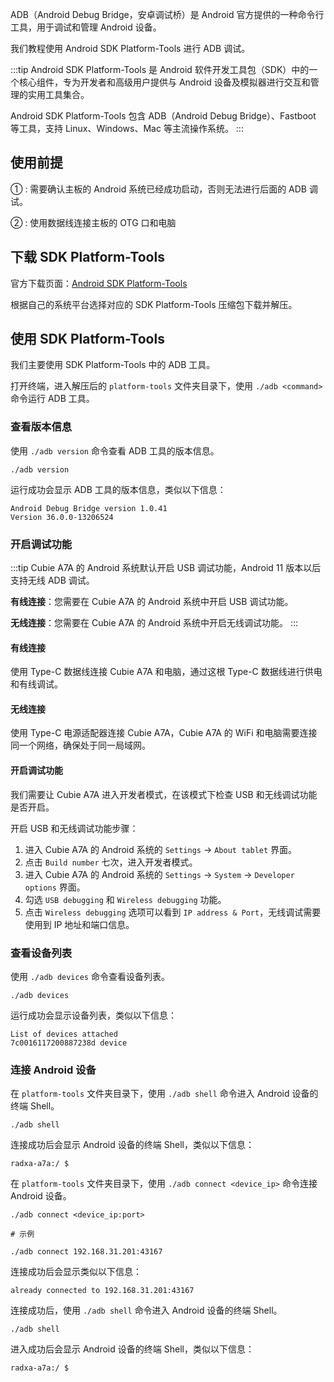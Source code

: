 ADB（Android Debug Bridge，安卓调试桥）是 Android 官方提供的一种命令行工具，用于调试和管理 Android 设备。

我们教程使用 Android SDK Platform-Tools 进行 ADB 调试。

:::tip
Android SDK Platform-Tools 是 Android 软件开发工具包（SDK）中的一个核心组件，专为开发者和高级用户提供与 Android 设备及模拟器进行交互和管理的实用工具集合。

Android SDK Platform-Tools 包含 ADB（Android Debug Bridge）、Fastboot 等工具，支持 Linux、Windows、Mac 等主流操作系统。
:::

## 使用前提

① : 需要确认主板的 Android 系统已经成功启动，否则无法进行后面的 ADB 调试。

② : 使用数据线连接主板的 OTG 口和电脑

## 下载 SDK Platform-Tools

官方下载页面：[Android SDK Platform-Tools](https://developer.android.com/studio/releases/platform-tools)

根据自己的系统平台选择对应的 SDK Platform-Tools 压缩包下载并解压。

## 使用 SDK Platform-Tools

我们主要使用 SDK Platform-Tools 中的 ADB 工具。

打开终端，进入解压后的 `platform-tools` 文件夹目录下，使用 `./adb <command>` 命令运行 ADB 工具。

### 查看版本信息

使用 `./adb version` 命令查看 ADB 工具的版本信息。

<NewCodeBlock tip="Host-PC$" type="device">

```
./adb version
```

</NewCodeBlock>

运行成功会显示 ADB 工具的版本信息，类似以下信息：

```
Android Debug Bridge version 1.0.41
Version 36.0.0-13206524
```

### 开启调试功能

:::tip
Cubie A7A 的 Android 系统默认开启 USB 调试功能，Android 11 版本以后支持无线 ADB 调试。

**有线连接**：您需要在 Cubie A7A 的 Android 系统中开启 USB 调试功能。

**无线连接**：您需要在 Cubie A7A 的 Android 系统中开启无线调试功能。
:::

#### 有线连接

使用 Type-C 数据线连接 Cubie A7A 和电脑，通过这根 Type-C 数据线进行供电和有线调试。

#### 无线连接

使用 Type-C 电源适配器连接 Cubie A7A，Cubie A7A 的 WiFi 和电脑需要连接同一个网络，确保处于同一局域网。

#### 开启调试功能

我们需要让 Cubie A7A 进入开发者模式，在该模式下检查 USB 和无线调试功能是否开启。

开启 USB 和无线调试功能步骤：

1. 进入 Cubie A7A 的 Android 系统的 `Settings` → `About tablet` 界面。
2. 点击 `Build number` 七次，进入开发者模式。
3. 进入 Cubie A7A 的 Android 系统的 `Settings` → `System` → `Developer options` 界面。
4. 勾选 `USB debugging` 和 `Wireless debugging` 功能。
5. 点击 `Wireless debugging` 选项可以看到 `IP address & Port`，无线调试需要使用到 IP 地址和端口信息。

### 查看设备列表

使用 `./adb devices` 命令查看设备列表。

<NewCodeBlock tip="Host-PC$" type="device">

```
./adb devices
```

</NewCodeBlock>

运行成功会显示设备列表，类似以下信息：

```
List of devices attached
7c0016117200887238d	device
```

### 连接 Android 设备

<Tabs queryString="adb-connect">
<TabItem value="有线连接">

在 `platform-tools` 文件夹目录下，使用 `./adb shell` 命令进入 Android 设备的终端 Shell。

<NewCodeBlock tip="Host-PC$" type="device">

```
./adb shell
```

</NewCodeBlock>

连接成功后会显示 Android 设备的终端 Shell，类似以下信息：

```
radxa-a7a:/ $
```

</TabItem>
<TabItem value="无线连接">

在 `platform-tools` 文件夹目录下，使用 `./adb connect <device_ip>` 命令连接 Android 设备。

<NewCodeBlock tip="Host-PC$" type="device">

```
./adb connect <device_ip:port>

# 示例

./adb connect 192.168.31.201:43167

```

</NewCodeBlock>

连接成功后会显示类似以下信息：

```
already connected to 192.168.31.201:43167
```

连接成功后，使用 `./adb shell` 命令进入 Android 设备的终端 Shell。

<NewCodeBlock tip="Host-PC$" type="device">

```
./adb shell
```

</NewCodeBlock>

进入成功后会显示 Android 设备的终端 Shell，类似以下信息：

```
radxa-a7a:/ $
```

</TabItem>
</Tabs>
